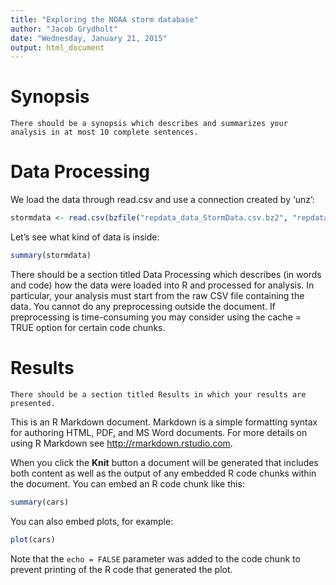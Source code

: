 ```yaml
---
title: "Exploring the NOAA storm database"
author: "Jacob Grydholt"
date: "Wednesday, January 21, 2015"
output: html_document
---
```


# Synopsis
    There should be a synopsis which describes and summarizes your analysis in at most 10 complete sentences.

# Data Processing
We load the data through read.csv and use a connection created by 'unz':

```r
stormdata <- read.csv(bzfile("repdata_data_StormData.csv.bz2", "repdata_data_StormData.csv"))
```

Let's see what kind of data is inside:

```r
summary(stormdata)
```


There should be a section titled Data Processing which describes (in words and code) how the data were loaded into R and processed for analysis. In particular, your analysis must start from the raw CSV file containing the data. You cannot do any preprocessing outside the document. If preprocessing is time-consuming you may consider using the cache = TRUE option for certain code chunks.

# Results
    There should be a section titled Results in which your results are presented.

<!--
Document Layout

    Language: Your document should be written in English.

    Title: Your document should have a title that briefly summarizes your data analysis

    Synopsis: Immediately after the title, there should be a synopsis which describes and summarizes your analysis in at most 10 complete sentences.

    There should be a section titled Data Processing which describes (in words and code) how the data were loaded into R and processed for analysis. In particular, your analysis must start from the raw CSV file containing the data. You cannot do any preprocessing outside the document. If preprocessing is time-consuming you may consider using the cache = TRUE option for certain code chunks.

    There should be a section titled Results in which your results are presented.

    You may have other sections in your analysis, but Data Processing and Results are required.

    The analysis document must have at least one figure containing a plot.

    Your analyis must have no more than three figures. Figures may have multiple plots in them (i.e. panel plots), but there cannot be more than three figures total.

    You must show all your code for the work in your analysis document. This may make the document a bit verbose, but that is okay. In general, you should ensure that echo = TRUE for every code chunk (this is the default setting in knitr).
-->

This is an R Markdown document. Markdown is a simple formatting syntax for authoring HTML, PDF, and MS Word documents. For more details on using R Markdown see <http://rmarkdown.rstudio.com>.

When you click the **Knit** button a document will be generated that includes both content as well as the output of any embedded R code chunks within the document. You can embed an R code chunk like this:

```r
summary(cars)
```

You can also embed plots, for example:

```r
plot(cars)
```

Note that the `echo = FALSE` parameter was added to the code chunk to prevent printing of the R code that generated the plot.

<!--
Introduction

Storms and other severe weather events can cause both public health and economic problems for communities and municipalities. Many severe events can result in fatalities, injuries, and property damage, and preventing such outcomes to the extent possible is a key concern.

This project involves exploring the U.S. National Oceanic and Atmospheric Administration's (NOAA) storm database. This database tracks characteristics of major storms and weather events in the United States, including when and where they occur, as well as estimates of any fatalities, injuries, and property damage.
Data

The data for this assignment come in the form of a comma-separated-value file compressed via the bzip2 algorithm to reduce its size. You can download the file from the course web site:

    Storm Data [47Mb]

There is also some documentation of the database available. Here you will find how some of the variables are constructed/defined.

    National Weather Service Storm Data Documentation

    National Climatic Data Center Storm Events FAQ

The events in the database start in the year 1950 and end in November 2011. In the earlier years of the database there are generally fewer events recorded, most likely due to a lack of good records. More recent years should be considered more complete.
Assignment

The basic goal of this assignment is to explore the NOAA Storm Database and answer some basic questions about severe weather events. You must use the database to answer the questions below and show the code for your entire analysis. Your analysis can consist of tables, figures, or other summaries. You may use any R package you want to support your analysis.
Questions

Your data analysis must address the following questions:

    Across the United States, which types of events (as indicated in the EVTYPE variable) are most harmful with respect to population health?

    Across the United States, which types of events have the greatest economic consequences?

Consider writing your report as if it were to be read by a government or municipal manager who might be responsible for preparing for severe weather events and will need to prioritize resources for different types of events. However, there is no need to make any specific recommendations in your report.
Requirements

For this assignment you will need some specific tools

    RStudio: You will need RStudio to publish your completed analysis document to RPubs. You can also use RStudio to edit/write your analysis.

    knitr: You will need the knitr package in order to compile your R Markdown document and convert it to HTML


Publishing Your Analysis

For this assignment you will need to publish your analysis on RPubs.com. If you do not already have an account, then you will have to create a new account. After you have completed writing your analysis in RStudio, you can publish it to RPubs by doing the following:

    In RStudio, make sure your R Markdown document (.Rmd) document is loaded in the editor

    Click the Knit HTML button in the doc toolbar to preview your document.

    In the preview window, click the Publish button.

Once your document is published to RPubs, you should get a unique URL to that document. Make a note of this URL as you will need it to submit your assignment.

NOTE: If you are having trouble connecting with RPubs due to proxy-related or other issues, you can upload your final analysis document file as a PDF to Coursera instead.
Submitting Your Assignment

In order to submit this assignment, you must copy the RPubs URL for your completed data analysis document in to the peer assessment question.
-->